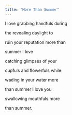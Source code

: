 ```yaml
---
title: "More Than Summer"
---
```


I love grabbing handfuls during

the revealing daylight to

ruin your reputation more than

summer I love

catching glimpses of your

cupfuls and flowerfuls while

wading in your water more

than summer I love you

swallowing mouthfuls more

than summer.
